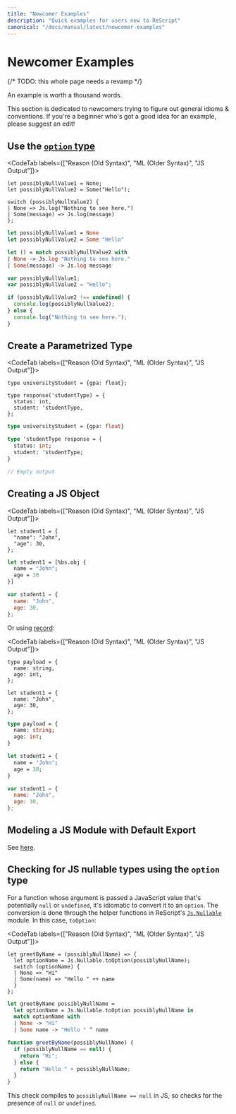 ```yaml
---
title: "Newcomer Examples"
description: "Quick examples for users new to ReScript"
canonical: "/docs/manual/latest/newcomer-examples"
---
```


# Newcomer Examples

{/* TODO: this whole page needs a revamp */}

An example is worth a thousand words.

This section is dedicated to newcomers trying to figure out general idioms & conventions. If you're a beginner who's got a good idea for an example, please suggest an edit!

## Use the [`option` type](null-undefined-option.md)

<CodeTab labels={["Reason (Old Syntax)", "ML (Older Syntax)", "JS Output"]}>

```re
let possiblyNullValue1 = None;
let possiblyNullValue2 = Some("Hello");

switch (possiblyNullValue2) {
| None => Js.log("Nothing to see here.")
| Some(message) => Js.log(message)
};
```
```ml
let possiblyNullValue1 = None
let possiblyNullValue2 = Some "Hello"

let () = match possiblyNullValue2 with
| None -> Js.log "Nothing to see here."
| Some(message) -> Js.log message
```
```js
var possiblyNullValue1;
var possiblyNullValue2 = "Hello";

if (possiblyNullValue2 !== undefined) {
  console.log(possiblyNullValue2);
} else {
  console.log("Nothing to see here.");
}

```

</CodeTab>

## Create a Parametrized Type

<CodeTab labels={["Reason (Old Syntax)", "ML (Older Syntax)", "JS Output"]}>

```re
type universityStudent = {gpa: float};

type response('studentType) = {
  status: int,
  student: 'studentType,
};
```
```ml
type universityStudent = {gpa: float}

type 'studentType response = {
  status: int;
  student: 'studentType;
}
```
```js
// Empty output
```

</CodeTab>

## Creating a JS Object

<CodeTab labels={["Reason (Old Syntax)", "ML (Older Syntax)", "JS Output"]}>

```re
let student1 = {
  "name": "John",
  "age": 30,
};
```
```ml
let student1 = [%bs.obj {
  name = "John";
  age = 30
}]
```
```js
var student1 = {
  name: "John",
  age: 30,
};
```

</CodeTab>

Or using [record](record.md):

<CodeTab labels={["Reason (Old Syntax)", "ML (Older Syntax)", "JS Output"]}>

```re
type payload = {
  name: string,
  age: int,
};

let student1 = {
  name: "John",
  age: 30,
};
```
```ml
type payload = {
  name: string;
  age: int;
}

let student1 = {
  name = "John";
  age = 30;
}
```
```js
var student1 = {
  name: "John",
  age: 30,
};
```

</CodeTab>

## Modeling a JS Module with Default Export

See [here](import-from-export-to-js.md#import-a-javascript-module-itself-es6-module-format).

## Checking for JS nullable types using the `option` type

For a function whose argument is passed a JavaScript value that's potentially `null` or `undefined`, it's idiomatic to convert it to an `option`. The conversion is done through the helper functions in ReScript's [`Js.Nullable`](api/js/nullable#t) module. In this case, `toOption`:

<CodeTab labels={["Reason (Old Syntax)", "ML (Older Syntax)", "JS Output"]}>

```re
let greetByName = (possiblyNullName) => {
  let optionName = Js.Nullable.toOption(possiblyNullName);
  switch (optionName) {
  | None => "Hi"
  | Some(name) => "Hello " ++ name
  }
};
```
```ml
let greetByName possiblyNullName =
  let optionName = Js.Nullable.toOption possiblyNullName in
  match optionName with
  | None -> "Hi"
  | Some name -> "Hello " ^ name
```
```js
function greetByName(possiblyNullName) {
  if (possiblyNullName == null) {
    return "Hi";
  } else {
    return "Hello " + possiblyNullName;
  }
}
```

</CodeTab>

This check compiles to `possiblyNullName == null` in JS, so checks for the presence of `null` or `undefined`.
